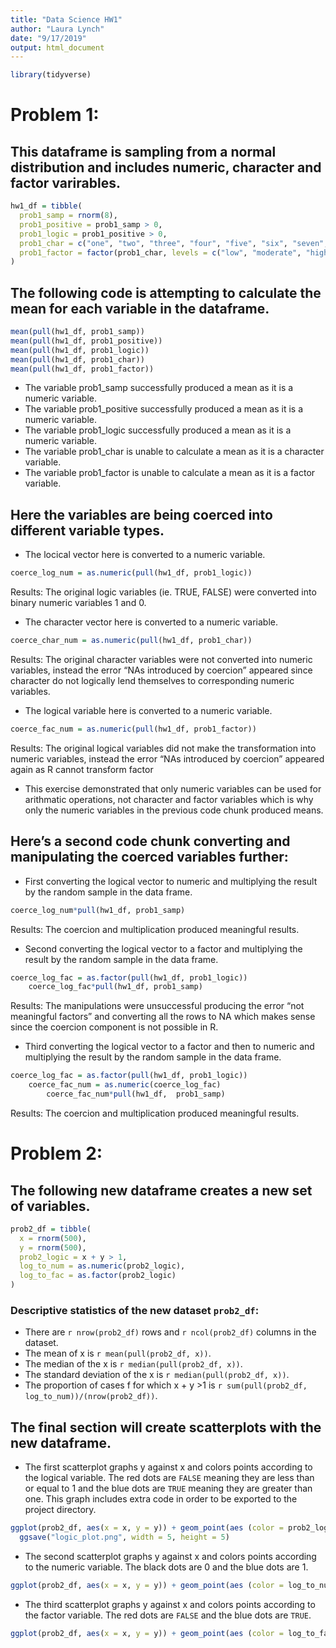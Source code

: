 ```yaml
---
title: "Data Science HW1"
author: "Laura Lynch"
date: "9/17/2019"
output: html_document
---
```


```r
library(tidyverse)
```

# __Problem 1:__ 

## This dataframe is sampling from a normal distribution and includes numeric, character and factor varirables. 

```r
hw1_df = tibble(
  prob1_samp = rnorm(8),
  prob1_positive = prob1_samp > 0,
  prob1_logic = prob1_positive > 0,
  prob1_char = c("one", "two", "three", "four", "five", "six", "seven", "eight"), 
  prob1_factor = factor(prob1_char, levels = c("low", "moderate", "high"))
)
```

## The following code is attempting to calculate the mean for each variable in the dataframe.

```r
mean(pull(hw1_df, prob1_samp))
mean(pull(hw1_df, prob1_positive))
mean(pull(hw1_df, prob1_logic))
mean(pull(hw1_df, prob1_char))
mean(pull(hw1_df, prob1_factor))
```
* The variable prob1_samp successfully produced a mean as it is a numeric variable.
* The variable prob1_positive successfully produced a mean as it is a numeric variable.
* The variable prob1_logic successfully produced a mean as it is a numeric variable.
* The variable prob1_char is unable to calculate a mean as it is a character variable.
* The variable prob1_factor is unable to calculate a mean as it is a factor variable.

## Here the variables are being coerced into different variable types.

* The locical vector here is converted to a numeric variable.

```r
coerce_log_num = as.numeric(pull(hw1_df, prob1_logic))
```

Results: The original logic variables (ie. TRUE, FALSE) were converted into binary numeric variables 1 and 0.

* The character vector here is converted to a numeric variable.

```r
coerce_char_num = as.numeric(pull(hw1_df, prob1_char))
```

Results: The original character variables were not converted into numeric variables, instead the error "NAs introduced by coercion" appeared since character do not logically lend themselves to corresponding numeric variables.

*  The logical variable here is converted to a numeric variable.

```r
coerce_fac_num = as.numeric(pull(hw1_df, prob1_factor))
```

Results: The original logical variables did not make the transformation into numeric variables, instead the error "NAs introduced by coercion" appeared again as R cannot transform factor  

* This exercise demonstrated that only numeric variables can be used for arithmatic operations, not character and factor variables which is why only the numeric variables in the previous code chunk produced means.


## Here's a second code chunk converting and manipulating the coerced variables further:

* First converting the logical vector to numeric and multiplying the result by the random sample in the data frame.

```r
coerce_log_num*pull(hw1_df, prob1_samp)
```

Results: The coercion and multiplication produced meaningful results.

* Second converting the logical vector to a factor and multiplying the result by the random sample in the data frame.

```r
coerce_log_fac = as.factor(pull(hw1_df, prob1_logic))
    coerce_log_fac*pull(hw1_df, prob1_samp)
```

Results: The manipulations were unsuccessful producing the error "not meaningful factors" and converting all the rows to NA which makes sense since the coercion component is not possible in R.

* Third converting the logical vector to a factor and then to numeric and multiplying the result by the random sample in the data frame.

```r
coerce_log_fac = as.factor(pull(hw1_df, prob1_logic))
    coerce_fac_num = as.numeric(coerce_log_fac)
        coerce_fac_num*pull(hw1_df,  prob1_samp)
```

Results:  The coercion and multiplication produced meaningful results.


# __Problem 2:__

## The following new dataframe creates a new set of variables.

```r
prob2_df = tibble(
  x = rnorm(500),
  y = rnorm(500),
  prob2_logic = x + y > 1,
  log_to_num = as.numeric(prob2_logic),
  log_to_fac = as.factor(prob2_logic)
)
```

### Descriptive statistics of the new dataset `prob2_df`:
* There are `r nrow(prob2_df)` rows and `r ncol(prob2_df)` columns in the dataset.
* The mean of x is `r mean(pull(prob2_df, x))`.
* The median of the x is `r median(pull(prob2_df, x))`. 
* The standard deviation of the x is `r median(pull(prob2_df, x))`.
* The proportion of cases f for which x + y >1 is `r sum(pull(prob2_df, log_to_num))/(nrow(prob2_df))`.

## The final section will create scatterplots with the new dataframe.

* The first scatterplot graphs y against x and colors points according to the logical variable. The red dots are `FALSE` meaning they are less than or equal to 1 and the blue dots are `TRUE` meaning they are greater than one. This graph includes extra code in order to be exported to the project directory.

```r
ggplot(prob2_df, aes(x = x, y = y)) + geom_point(aes (color = prob2_logic)) + labs(title ="X vs. Y by Logic Function x + y >1")
  ggsave("logic_plot.png", width = 5, height = 5)
```

* The second scatterplot graphs y against x and colors points according to the numeric variable. The black dots are 0 and the blue dots are 1.

```r
ggplot(prob2_df, aes(x = x, y = y)) + geom_point(aes (color = log_to_num)) + labs(title ="X vs. Y by Numeric Variable")
```

* The third scatterplot graphs y against x and colors points according to the factor variable. The red dots are `FALSE` and the blue dots are `TRUE`.

```r
ggplot(prob2_df, aes(x = x, y = y)) + geom_point(aes (color = log_to_fac)) + labs(title ="X vs. Y by Factor Variable")
```